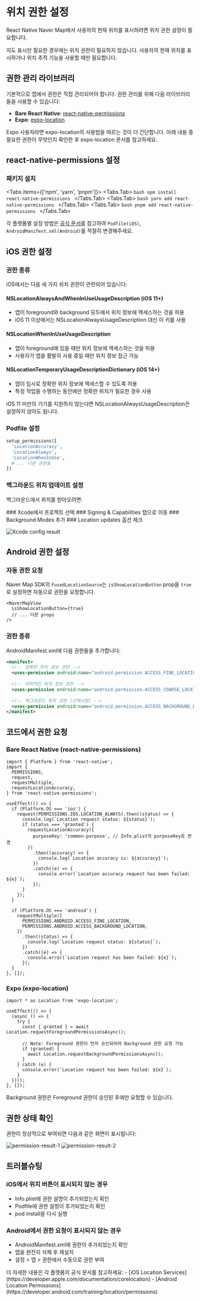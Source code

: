 
# 위치 권한 설정

React Native Naver Map에서 사용자의 현재 위치를 표시하려면 위치 권한 설정이 필요합니다.

<Callout type="info">
  지도 표시만 필요한 경우에는 위치 권한이 필요하지 않습니다. 
  사용자의 현재 위치를 표시하거나 위치 추적 기능을 사용할 때만 필요합니다.
</Callout>

## 권한 관리 라이브러리

기본적으로 앱에서 권한은 직접 관리되어야 합니다. 권한 관리를 위해 다음 라이브러리들을 사용할 수 있습니다:

- **Bare React Native**: [react-native-permissions](https://github.com/zoontek/react-native-permissions)
- **Expo**: [expo-location](https://docs.expo.dev/versions/latest/sdk/location/)

<Callout type="tip">
  Expo 사용자라면 expo-location의 사용법을 따르는 것이 더 간단합니다.
  아래 내용 중 필요한 권한이 무엇인지 확인한 후 expo-location 문서를 참고하세요.
</Callout>

## react-native-permissions 설정

### 패키지 설치

<Tabs items={['npm', 'yarn', 'pnpm']}>
  <Tabs.Tab>
    ```bash
    npm install react-native-permissions
    ```
  </Tabs.Tab>
  <Tabs.Tab>
    ```bash
    yarn add react-native-permissions
    ```
  </Tabs.Tab>
  <Tabs.Tab>
    ```bash
    pnpm add react-native-permissions
    ```
  </Tabs.Tab>
</Tabs>

각 플랫폼별 설정 방법은 [공식 문서](https://github.com/zoontek/react-native-permissions#setup)를 참고하여 `Podfile(iOS)`, `AndroidManifest.xml(Android)`를 적절히 변경해주세요.

## iOS 권한 설정

### 권한 종류

iOS에서는 다음 세 가지 위치 권한이 관련되어 있습니다:

#### NSLocationAlwaysAndWhenInUseUsageDescription (iOS 11+)
- 앱이 foreground와 background 모두에서 위치 정보에 액세스하는 것을 허용
- iOS 11 이상에서는 NSLocationAlwaysUsageDescription 대신 이 키를 사용

#### NSLocationWhenInUseUsageDescription
- 앱이 foreground에 있을 때만 위치 정보에 액세스하는 것을 허용
- 사용자가 앱을 활발히 사용 중일 때만 위치 정보 접근 가능

#### NSLocationTemporaryUsageDescriptionDictionary (iOS 14+)
- 앱이 임시로 정확한 위치 정보에 액세스할 수 있도록 허용
- 특정 작업을 수행하는 동안에만 정확한 위치가 필요한 경우 사용

<Callout type="tip">
  iOS 11 미만의 기기를 지원하지 않는다면 NSLocationAlwaysUsageDescription은 설정하지 않아도 됩니다.
</Callout>

### Podfile 설정

```ruby filename="ios/Podfile"
setup_permissions([
  'LocationAccuracy',
  'LocationAlways',
  'LocationWhenInUse',
  # ... 다른 권한들
])
```

### 백그라운드 위치 업데이트 설정

백그라운드에서 위치를 받아오려면:

<Steps>
### Xcode에서 프로젝트 선택
### Signing & Capabilities 탭으로 이동
### Background Modes 추가
### Location updates 옵션 체크
</Steps>

![Xcode config result](https://raw.githubusercontent.com/mym0404/image-archive/master/202404161737676.webp)

## Android 권한 설정

### 자동 권한 요청

Naver Map SDK의 `FusedLocationSource`는 `isShowLocationButton` prop을 `true`로 설정하면 자동으로 권한을 요청합니다.

```tsx
<NaverMapView
  isShowLocationButton={true}
  // ... 다른 props
/>
```

### 권한 종류

AndroidManifest.xml에 다음 권한들을 추가합니다:

```xml filename="android/app/src/main/AndroidManifest.xml"
<manifest>
  <!-- 정확한 위치 정보 권한 -->
  <uses-permission android:name="android.permission.ACCESS_FINE_LOCATION" />
  
  <!-- 대략적인 위치 정보 권한 -->
  <uses-permission android:name="android.permission.ACCESS_COARSE_LOCATION" />
  
  <!-- 백그라운드 위치 권한 (선택사항) -->
  <uses-permission android:name="android.permission.ACCESS_BACKGROUND_LOCATION" />
</manifest>
```

## 코드에서 권한 요청

### Bare React Native (react-native-permissions)

```tsx filename="App.tsx"
import { Platform } from 'react-native';
import {
  PERMISSIONS,
  request,
  requestMultiple,
  requestLocationAccuracy,
} from 'react-native-permissions';

useEffect(() => {
  if (Platform.OS === 'ios') {
    request(PERMISSIONS.IOS.LOCATION_ALWAYS).then((status) => {
      console.log(`Location request status: ${status}`);
      if (status === 'granted') {
        requestLocationAccuracy({
          purposeKey: 'common-purpose', // Info.plist의 purposeKey로 변경
        })
          .then((accuracy) => {
            console.log(`Location accuracy is: ${accuracy}`);
          })
          .catch((e) => {
            console.error(`Location accuracy request has been failed: ${e}`);
          });
      }
    });
  }
  
  if (Platform.OS === 'android') {
    requestMultiple([
      PERMISSIONS.ANDROID.ACCESS_FINE_LOCATION,
      PERMISSIONS.ANDROID.ACCESS_BACKGROUND_LOCATION,
    ])
      .then((status) => {
        console.log(`Location request status: ${status}`);
      })
      .catch((e) => {
        console.error(`Location request has been failed: ${e}`);
      });
  }
}, []);
```

### Expo (expo-location)

```tsx filename="App.tsx"
import * as Location from 'expo-location';

useEffect(() => {
  (async () => {
    try {
      const { granted } = await Location.requestForegroundPermissionsAsync();
      
      // Note: Foreground 권한이 먼저 승인되어야 Background 권한 요청 가능
      if (granted) {
        await Location.requestBackgroundPermissionsAsync();
      }
    } catch (e) {
      console.error(`Location request has been failed: ${e}`);
    }
  })();
}, []);
```

<Callout type="warning">
  Background 권한은 Foreground 권한이 승인된 후에만 요청할 수 있습니다.
</Callout>

## 권한 상태 확인

권한이 정상적으로 부여되면 다음과 같은 화면이 표시됩니다:

![permission-result-1](https://raw.githubusercontent.com/mym0404/image-archive/master/202404161733072.webp)
![permission-result-2](https://raw.githubusercontent.com/mym0404/image-archive/master/202404161737907.webp)

## 트러블슈팅

### iOS에서 위치 버튼이 표시되지 않는 경우
- Info.plist에 권한 설명이 추가되었는지 확인
- Podfile에 권한 설정이 추가되었는지 확인
- pod install을 다시 실행

### Android에서 권한 요청이 표시되지 않는 경우
- AndroidManifest.xml에 권한이 추가되었는지 확인
- 앱을 완전히 삭제 후 재설치
- 설정 > 앱 > 권한에서 수동으로 권한 부여

<Callout type="info">
  더 자세한 내용은 각 플랫폼의 공식 문서를 참고하세요:
  - [iOS Location Services](https://developer.apple.com/documentation/corelocation)
  - [Android Location Permissions](https://developer.android.com/training/location/permissions)
</Callout>